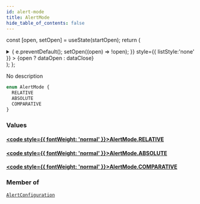 ```yaml
---
id: alert-mode
title: AlertMode
hide_table_of_contents: false
---
```






const [open, setOpen] = useState(startOpen);
return (
<details {...(open ? { open: true } : {})} className="details" style={{ border:'none', boxShadow:'none', background:'var(--ifm-background-color)' }}>
<summary
onClick={(e) => {
e.preventDefault();
setOpen((open) => !open);
}}
style={{ listStyle:'none' }} >
{open ? dataOpen : dataClose}
</summary>
{open && children}
</details>
);
};

No description

```graphql
enum AlertMode {
  RELATIVE
  ABSOLUTE
  COMPARATIVE
}
```

### Values

#### [<code style={{ fontWeight: 'normal' }}>AlertMode.<b>RELATIVE</b></code>](#)

>

#### [<code style={{ fontWeight: 'normal' }}>AlertMode.<b>ABSOLUTE</b></code>](#)

>

#### [<code style={{ fontWeight: 'normal' }}>AlertMode.<b>COMPARATIVE</b></code>](#)

>

### Member of

[`AlertConfiguration`](/api/objects/alert-configuration) <Badge class="badge badge--secondary" text="object"/>

